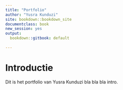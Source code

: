 ```yaml
---
title: "Portfolio"
author: "Yusra Kunduzi"
site: bookdown::bookdown_site
documentclass: book
new_session: yes
output:
  bookdown::gitbook: default
  
---
```


# Introductie

Dit is het portfolio van Yusra Kunduzi bla bla bla intro.


